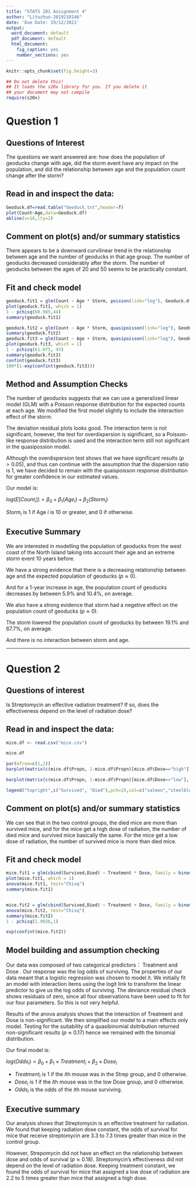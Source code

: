---
title: "STATS 201 Assignment 4"
author: "LiYuzhuo-2019210146"
date: 'Due Date: 19/12/2021'
output:
  word_document: default
  pdf_document: default
  html_document:
    fig_caption: yes
    number_sections: yes
---

```{r global_options, include=FALSE}
knitr::opts_chunk$set(fig.height=3)
```
```{r echo=FALSE,warning=FALSE}
## Do not delete this!
## It loads the s20x library for you. If you delete it 
## your document may not compile
require(s20x)
```

# Question 1

## Questions of Interest

The questions we want answered are: how does the population of geoducks change with age, did the storm event have any impact on the population, and did the relationship between age and the population count change after the storm?

## Read in and inspect the data:

```{r,fig.height=4.6,fig.width=6}
Geoduck.df=read.table("Geoduck.txt",header=T)
plot(Count~Age,data=Geoduck.df)
abline(v=10,lty=2)
```

## Comment on plot(s) and/or summary statistics

There appears to be a downward curvilinear trend in the relationship between age and the number of geoducks in that age group. The number of geoducks decreased considerably after the storm. The number of geoducks between the ages of 20 and 50 seems to be practically constant.



## Fit and check model
```{r}
geoduck.fit1 = glm(Count ~ Age * Storm, poisson(link="log"), Geoduck.df)
plot(geoduck.fit1, which = 1)
1 - pchisq(60.985,44)
summary(geoduck.fit1)

geoduck.fit2 = glm(Count ~ Age * Storm, quasipoisson(link="log"), Geoduck.df)
summary(geoduck.fit2)
geoduck.fit3 = glm(Count ~ Age + Storm, quasipoisson(link="log"), Geoduck.df)
plot(geoduck.fit3, which = 1)
1 - pchisq(61.075, 45)
summary(geoduck.fit3)
confint(geoduck.fit3) 
100*(1-exp(confint(geoduck.fit3))) 
```



## Method and Assumption Checks

The number of geoducks suggests that we can use a generalized linear model (GLM) with a Poisson response distribution for the expected counts at each age. We modified the first model slightly to include the interaction effect of the storm. 

The deviation residual plots looks good. The interaction term is not significant, however, the test for overdispersion is significant, so a Poisson-like response distribution is used and the interaction term still not significant in the quasipossion model.

Although the overdispersion test shows that we have significant results $(p > 0.05)$, and thus can continue with the assumption that the dispersion ratio is 1, we have decided to remain with the quaispoisson response distribution for greater confidence in our estimated values.

	
Our model is: 

  $log(E[Count_i]) = \beta_0 + \beta_1(Age_i) + \beta_2(Storm_i)$

  $Storm_i$ is 1 if Age $i$ is 10 or greater, and 0 if otherwise.


## Executive Summary


We are interested in modelling the population of geoducks from the west coast of 
the North Island taking into account their age and an extreme storm event 10 years before. 

We have a strong evidence that there is a decreasing relationship between age and the expected population of geoducks $(p \approx 0)$.

And for a 1-year increase in age, the population count of geoducks decreases by between 5.9% and 10.4%, on average. 

We also have a strong evidence that storm had a negetive effect on the population count of geoducks $(p \approx 0)$. 

The storm lowered the population count of geoducks by between 19.1% and 67.7%, on average. 

And there is no interaction between storm and age.


****




# Question 2

## Questions of interest

Is Streptomycin an effective radiation treatment? If so, does the effectiveness depend on the level of radiation dose?

## Read in and inspect the data:

```{r,fig.height=5,fig.width=6}
mice.df <- read.csv("mice.csv")

mice.df

par(mfrow=c(1,2))
barplot(matrix(c(mice.df$Propn, 1-mice.df$Propn)[mice.df$Dose=="high"], byrow=T, nrow=2), col=c("salmon", "steelblue"), beside=T, ylim=c(0, 1), main="High dose mice", names=mice.df$Treatment[mice.df$Dose=="high"],ylab="Proportion", cex.names=1.5, cex.main=2)

barplot(matrix(c(mice.df$Propn, 1-mice.df$Propn)[mice.df$Dose=="low"], byrow=T, nrow=2), col=c("salmon", "steelblue"), beside=T, ylim=c(0, 1), main="Low dose mice", names=mice.df$Treatment[mice.df$Dose=="low"], ylab="Proportion",cex.names=1.5, cex.main=2)

legend("topright",c("Survived", "Died"),pch=15,col=c("salmon","steelblue"),bty="n", cex=1.5)

```

## Comment on plot(s) and/or summary statistics

We can see that in the two control groups, the died mice are more than survived mice, and for the mice get a high dose of radiation, the number of died mice and survived mice basically the same. For the mice get a low dose of radiation, the number of survived mice is more than died mice.




## Fit and check model
```{r}
mice.fit1 = glm(cbind(Survived,Died) ~ Treatment * Dose, family = binomial(link="logit"), mice.df)
plot(mice.fit1, which = 1)
anova(mice.fit1, test="Chisq")
summary(mice.fit1)


mice.fit2 = glm(cbind(Survived,Died) ~ Treatment + Dose, family = binomial(link="logit"), mice.df)
anova(mice.fit2, test="Chisq")
summary(mice.fit2)
1 - pchisq(1.9026,1)

exp(confint(mice.fit2))


```


## Model building and assumption checking

Our data was composed of two categorical predictors： Treatment and Dose . Our response was the log odds of surviving. The properties of our data meant that a logistic regression was chosen to model it. We initially fit an  model with interaction items using the logit link to transform the linear predictor to give us the log odds of surviving. The deviance residual check shows residuals of zero, since all four observations have been used to fit for our four parameters. So this is not very helpful. 

Results of the anova analysis shows that the interaction of Treatment and Dose is non-significant. We then simplified our model to a main effects only model. Testing for the suitability of a quasibinomial dsitribution returned non-significant results $(p \approx 0.17)$ hence we remained with the binomial distribution.

Our final model is:

   $log(Odds_i) = \beta_0 + \beta_1 \times Treatment_i + \beta_2 \times Dose_i$

   * $Treatment_i$ is 1 if the $i$th mouse was in the Strep group, and 0 otherwise.
   * $Dose_i$ is 1 if the $i$th mouse was in the low Dose group, and 0 otherwise.
   * $Odds_i$ is the odds of the $i$th mouse surviving.



## Executive summary

Our analysis shows that Streptomycin is an effective treatment for radiation. We found that keeping radiation dose constant, the odds of survival for mice that receive streptomycin are 3.3 to 7.3 times greater than mice in the control group.

However, Strepomycin did not have an effect on the relationship between dose and odds of survival $(p \approx 0.18)$. Streptomycin's effectiveness did not depend on the level of radiation dose. Keeping treatment constant, we found the odds of survival for mice that assigned a low dose of radiation are 2.2 to 5 times greater than mice that assigned a high dose. 
















